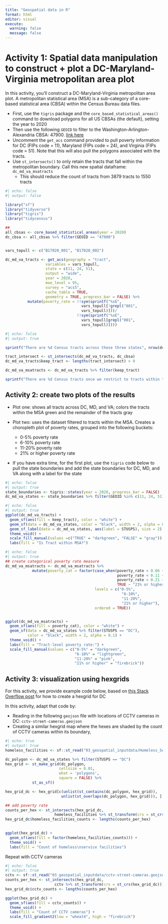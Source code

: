 ```yaml
---
title: "Geospatial data in R"
format: html
editor: visual
execute: 
  warning: false
  message: false
---
```


# Activity 1: Spatial data manipulation to construct + plot a DC-Maryland-Virginia metropolitan area plot

In this activity, you'll construct a DC-Maryland-Virginia metropolitan area plot. A metropolitan statistical area (MSA) is a sub-category of a core-based statistical area (CBSA) within the Census Bureau data files.

-   First, use the `tigris` package and the `core_based_statistical_areas()` command to download polygons for all US CBSAs (the default), setting the year to 2020
-   Then use the following `GEOID` to filter to the Washington-Arlington-Alexandria CBSA: 47900. [link here](https://www2.census.gov/programs-surveys/cps/methodology/2015%20Geography%20Cover.pdf)
-   Uncomment the `get_acs` command provided to pull poverty information for DC (FIPs code = 11), Maryland (FIPs code = 24), and Virginia (FIPs code = 51). Note that this will also pull the polygons associated with the tracts.
-   Use `st_intersects()` to only retain the tracts that fall within the metropolitan boundary. Call this new spatial dataframe: `dc_md_va_msatracts`
    -   This should reduce the count of tracts from 3879 tracts to 1550 tracts

```r
#| echo: false
#| output: false

library("sf")
library("tidyverse")
library("tigris")
library("tidycensus")

## 
all_cbsas <- core_based_statistical_areas(year = 2020)
dc_cbsa <- all_cbsas %>% filter(GEOID == "47900")


vars_topull <- c("B17020_001", "B17020_002")

dc_md_va_tracts <- get_acs(geography = "tract",
                  variables = vars_topull,
                  state = c(11, 24, 51),
                  output = "wide",
                  year = 2020,
                  moe_level = 95,
                  survey = "acs5",
                  cache_table = TRUE,
                  geometry = TRUE, progress_bar = FALSE) %>%
          mutate(poverty_rate = !!sym(sprintf("%sE",
                                  vars_topull[!grepl("001",
                                  vars_topull)]))/
                                !!sym(sprintf("%sE",
                                  vars_topull[grepl("001",
                                  vars_topull)])))

```

```r
#| echo: false
#| output: true

sprintf("There are %d Census tracts across these three states", nrow(dc_md_va_tracts)) 

tract_intersect <- st_intersects(dc_md_va_tracts, dc_cbsa)
dc_md_va_tracts$keep_tract <- lengths(tract_intersect) > 0

dc_md_va_msatracts <- dc_md_va_tracts %>% filter(keep_tract)

sprintf("There are %d Census tracts once we restrict to tracts within the MSA", nrow(dc_md_va_msatracts)) 

```

## Activity 2: create two plots of the results

-   Plot one: shows all tracts across DC, MD, and VA; colors the tracts within the MSA green and the remainder of the tracts gray

-   Plot two: uses the dataset filtered to tracts within the MSA. Creates a choropleth plot of poverty rates, grouped into the following buckets:

    -   0-5% poverty rate
    -   6-10% poverty rate
    -   11-20% poverty rate
    -   21% or higher poverty rate

-   If you have extra time, for the first plot, use the `tigris` code below to pull the state boundaries and add the state boundaries for DC, MD, and VA along with a label for the state

```r
#| echo: false
#| output: true
state_boundaries <- tigris::states(year = 2020, progress_bar = FALSE)
dc_md_va_states <- state_boundaries %>% filter(GEOID %in% c(11, 24, 51))
```

```r
#| echo: false
#| output: true
ggplot(dc_md_va_tracts) +
  geom_sf(aes(fill = keep_tract), color = "white") +
  geom_sf(data = dc_md_va_states, color = "black", width = 2, alpha = 0.1) +
  geom_sf_label(data = dc_md_va_states, aes(label = STUSPS), size = 2) +
  theme_void() +
  scale_fill_manual(values =c("TRUE" = "darkgreen", "FALSE" = "gray")) +
  labs(fill = "Is Tract within MSA?") 
```

```r
#| echo: false
#| output: true
## create categorical poverty rate measure
dc_md_va_msatracts <- dc_md_va_msatracts %>%
            mutate(poverty_cat = factor(case_when(poverty_rate < 0.06 ~ "0-5%",
                                                  poverty_rate < 0.11 ~ "6-10%",
                                                  poverty_rate < 0.21 ~ "11-20%",
                                                  TRUE ~ "21% or higher"),
                                        levels = c("0-5%",
                                                    "6-10%",
                                                    "11-20%",
                                                    "21% or higher"),
                                        ordered = TRUE)) 


ggplot(dc_md_va_msatracts) +
  geom_sf(aes(fill = poverty_cat), color = "white") +
  geom_sf(data = dc_md_va_states %>% filter(STUSPS == "DC"),
          color = "black", width = 2, alpha = 0.1) +
  theme_void() +
  labs(fill = "Tract-level poverty rate:") +
  scale_fill_manual(values = c("0-5%" = "darkgreen",
                               "6-10%" = "lightgreen",
                               "11-20%" = "pink",
                               "21% or higher" = "firebrick"))
```

## Activity 3: visualization using hexgrids

For this activity, we provide example code below, based on [this Stack Overflow post](https://stackoverflow.com/questions/76153155/creating-a-hexagonal-map-from-a-shapefile-in-r) for how to create a hexgrid for DC

In this activity, adapt that code by:

-   Reading in the following `geojson` file with locations of CCTV cameras in DC: `cctv-street-cameras.geojson`
-   Creating a similar hexgrid map where the hexes are shaded by the count of CCTV cameras within its boundary,

```r
#| echo: true
#| output: true
homeless_facilities <- sf::st_read("03_geospatial_inputdata/Homeless_Service_Facilities.geojson")

dc_polygon <- dc_md_va_states %>% filter(STUSPS == "DC")
hex_grid <- st_make_grid(dc_polygon,
                        cellsize = 0.01,
                        what = 'polygons',
                        square = FALSE) %>%
            st_as_sf() 

hex_grid_dc <- hex_grid[c(unlist(st_contains(dc_polygon, hex_grid)),
                         unlist(st_overlaps(dc_polygon, hex_grid))), ] 

## add poverty rate
counts_per_hex <- st_intersects(hex_grid_dc,
                      homeless_facilities %>% st_transform(crs = st_crs(hex_grid_dc)))  
hex_grid_dc$homeless_facilities_counts <- lengths(counts_per_hex)
            

ggplot(hex_grid_dc) +
  geom_sf(aes(fill = factor(homeless_facilities_counts))) +
  theme_void() +
  labs(fill = "Count of homeless\nservice facilities") 

```

Repeat with CCTV cameras

```r
#| echo: false
#| output: true
cctv <- sf::st_read("03_geospatial_inputdata/cctv-street-cameras.geojson")
counts_per_hex <- st_intersects(hex_grid_dc,
                      cctv %>% st_transform(crs = st_crs(hex_grid_dc)))  
hex_grid_dc$cctv_counts <- lengths(counts_per_hex)

ggplot(hex_grid_dc) +
  geom_sf(aes(fill = cctv_counts)) +
  theme_void() +
  labs(fill = "Count of CCTV cameras") +
  scale_fill_gradient2(low = "wheat4", high = "firebrick")
            

```
